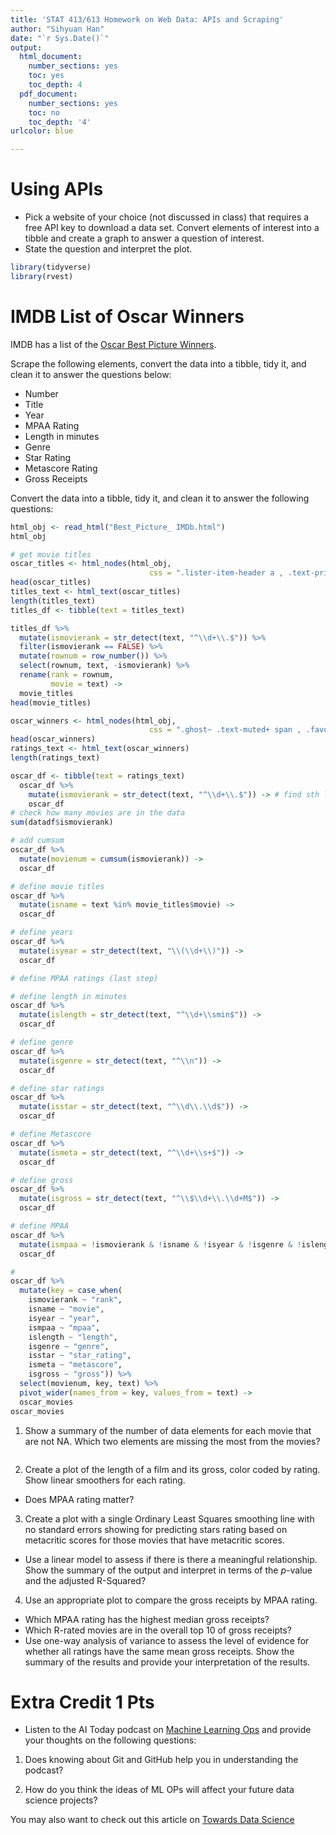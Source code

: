 ```yaml
---
title: 'STAT 413/613 Homework on Web Data: APIs and Scraping'
author: "Sihyuan Han"
date: "`r Sys.Date()`"
output:
  html_document:
    number_sections: yes
    toc: yes
    toc_depth: 4
  pdf_document:
    number_sections: yes
    toc: no
    toc_depth: '4'
urlcolor: blue

---
```


# Using APIs

- Pick a website of your choice (not discussed in class) that requires a free API key to download a data set. Convert elements of interest into a tibble and create a graph to answer a question of interest.
- State the question and interpret the plot.

```r
library(tidyverse)
library(rvest)
```

# IMDB List of Oscar Winners

IMDB has a list of the [Oscar Best Picture Winners](https://www.imdb.com/search/title/?count=100&groups=oscar_best_picture_winners&sort=year%2Cdesc&ref_=nv_ch_osc).

Scrape the following elements, convert the data into a tibble, tidy it, and clean it to answer the questions below: 

- Number
- Title
- Year
- MPAA Rating
- Length in minutes
- Genre
- Star Rating
- Metascore Rating
- Gross Receipts

Convert the data into a tibble, tidy it, and clean it to answer the following questions:

```r
html_obj <- read_html("Best_Picture_ IMDb.html")
html_obj
```

```r
# get movie titles
oscar_titles <- html_nodes(html_obj, 
                               css = ".lister-item-header a , .text-primary")
head(oscar_titles)
titles_text <- html_text(oscar_titles)
length(titles_text)
titles_df <- tibble(text = titles_text)

titles_df %>% 
  mutate(ismovierank = str_detect(text, "^\\d+\\.$")) %>% 
  filter(ismovierank == FALSE) %>% 
  mutate(rownum = row_number()) %>% 
  select(rownum, text, -ismovierank) %>% 
  rename(rank = rownum, 
         movie = text) ->
  movie_titles
head(movie_titles)
```

```r
oscar_winners <- html_nodes(html_obj, 
                               css = ".ghost~ .text-muted+ span , .favorable , .ratings-imdb-rating strong , .genre , .runtime , .certificate , .unbold , .lister-item-header a")
head(oscar_winners)
ratings_text <- html_text(oscar_winners)
length(ratings_text)
```

```r
oscar_df <- tibble(text = ratings_text)
  oscar_df %>% 
    mutate(ismovierank = str_detect(text, "^\\d+\\.$")) -> # find sth like "1."
    oscar_df
# check how many movies are in the data
sum(datadf$ismovierank)
```

```r
# add cumsum
oscar_df %>% 
  mutate(movienum = cumsum(ismovierank)) ->
  oscar_df

# define movie titles
oscar_df %>% 
  mutate(isname = text %in% movie_titles$movie) ->
  oscar_df

# define years
oscar_df %>% 
  mutate(isyear = str_detect(text, "\\(\\d+\\)")) ->
  oscar_df

# define MPAA ratings (last step)

# define length in minutes
oscar_df %>% 
  mutate(islength = str_detect(text, "^\\d+\\smin$")) ->
  oscar_df

# define genre
oscar_df %>% 
  mutate(isgenre = str_detect(text, "^\\n")) ->
  oscar_df

# define star ratings
oscar_df %>% 
  mutate(isstar = str_detect(text, "^\\d\\.\\d$")) ->
  oscar_df

# define Metascore
oscar_df %>% 
  mutate(ismeta = str_detect(text, "^\\d+\\s+$")) ->
  oscar_df

# define gross
oscar_df %>% 
  mutate(isgross = str_detect(text, "^\\$\\d+\\.\\d+M$")) ->
  oscar_df

# define MPAA
oscar_df %>% 
  mutate(ismpaa = !ismovierank & !isname & !isyear & !isgenre & !islength & !isstar & !ismeta & !isgross) ->
  oscar_df
```

```r
# 
oscar_df %>%
  mutate(key = case_when(
    ismovierank ~ "rank",
    isname ~ "movie",
    isyear ~ "year",
    ismpaa ~ "mpaa",
    islength ~ "length",
    isgenre ~ "genre",
    isstar ~ "star_rating",
    ismeta ~ "metascore",
    isgross ~ "gross")) %>% 
  select(movienum, key, text) %>% 
  pivot_wider(names_from = key, values_from = text) ->
  oscar_movies
oscar_movies
```

1. Show a summary of the number of data elements for each movie that are not NA. Which two elements are missing the most from the movies?
```r

```

2. Create a plot of the length of a film and its gross, color coded by rating. Show linear smoothers for each rating.
- Does MPAA rating matter?  


3. Create a plot with a single Ordinary Least Squares smoothing line with no standard errors showing for predicting stars rating based on metacritic scores for those movies that have metacritic scores. 
- Use a linear model to assess if there is there a meaningful relationship. Show the summary of the output and interpret in terms of the $p$-value and the adjusted R-Squared?


4. Use an appropriate plot to compare the gross receipts by MPAA rating.
  + Which MPAA rating has the highest median gross receipts? 
  + Which R-rated movies are in the overall top 10 of gross receipts?
  + Use one-way analysis of variance to assess the level of evidence for whether all ratings have the same mean gross receipts. Show the summary of the results and provide your interpretation of the results.


# Extra Credit 1 Pts

- Listen to the AI Today podcast on [Machine Learning Ops](https://podcasts.apple.com/us/podcast/ai-today-podcast-artificial-intelligence-insights-experts/id1279927057?i=1000468771571) and provide your thoughts on the following questions:  

1. Does knowing about Git and GitHub help you in understanding the podcast?  

2. How do you think the ideas of ML OPs will affect your future data science projects?  

You may also want to check out this article on [Towards Data Science](https://towardsdatascience.com/ml-ops-machine-learning-as-an-engineering-discipline-b86ca4874a3f)
